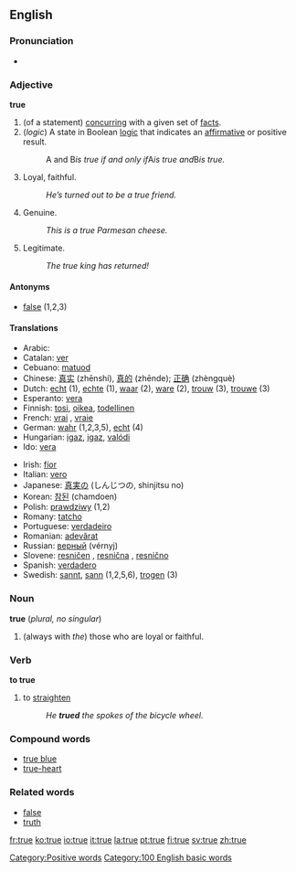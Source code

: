 ==English==

{{rank|anything|matter|passed|291|true|friend|herself|year}}

===Pronunciation===
*{{IPA|/truː/}}

===Adjective===
'''true'''

#(of a statement) [[concur]]ring with a given set of [[fact]]s.
#(''logic'') A state in Boolean [[logic]] that indicates an [[affirmative]] or positive result.
#:A and B'' is true if and only if ''A'' is true and ''B'' is true.''
#Loyal, faithful.
#:''He’s turned out to be a true friend.''
#Genuine.
#:''This is a true Parmesan cheese.''
#Legitimate.
#:''The true king has returned!''

====Antonyms====
*[[false]] (1,2,3)

====Translations====
{{top}}
*Arabic: {{ARchar|[[صحيح]]}} {{Unicode|(ʂaħíeħ)}}
*Catalan: [[ver#Catalan|ver]]
*Cebuano: [[matuod]]
*Chinese: [[真实]] (zhēnshí), [[真的]] (zhēnde); [[正确]] (zhèngquè)
*Dutch: [[echt]] (1), [[echte]] (1), [[waar]] (2), [[ware]] (2), [[trouw]] (3), [[trouwe]] (3)
*Esperanto: [[vera]]
*Finnish: [[tosi]], [[oikea]], [[todellinen]]
*French: [[vrai]] {{m}}, [[vraie]] {{f}}
*German: [[wahr]] (1,2,3,5), [[echt]] (4)
*Hungarian: [[igaz]], [[igaz]], [[valódi]]
*Ido: [[vera]]
{{mid}}
*Irish: [[fíor]]
*Italian: [[vero]]
*Japanese: [[真実]]の (しんじつの, shinjitsu no)
*Korean: [[참된]] (chamdoen)
*Polish: [[prawdziwy]] (1,2)
*Romany: [[tatcho]]
*Portuguese: [[verdadeiro]]
*Romanian: [[adevărat]]
*Russian: [[верный]] (vérnyj)
*Slovene: [[resničen]] {{m}}, [[resnična]] {{f}}, [[resnično]] {{n}}
*Spanish: [[verdadero]]
*Swedish: [[sannt]], [[sann]] (1,2,5,6), [[trogen]] (3)
{{bottom}}

===Noun===
'''true''' (''plural, no singular'')

# (always with ''the'') those who are loyal or faithful.

===Verb===
'''to true'''

# to [[straighten]]
#: ''He '''trued''' the spokes of the bicycle wheel.''

===Compound words===
*[[true blue]]
*[[true-heart]]

===Related words===
*[[false]]
*[[truth]]



[[Category:Positive words]]
[[Category:100 English basic words]]

[[fr:true]]
[[ko:true]]
[[io:true]]
[[it:true]]
[[la:true]]
[[pt:true]]
[[fi:true]]
[[sv:true]]
[[zh:true]]
